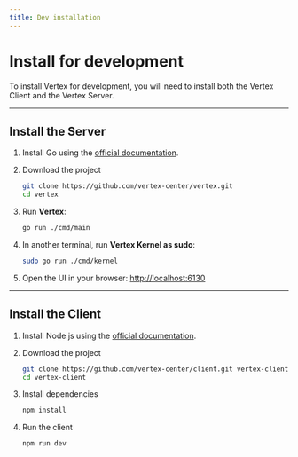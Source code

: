 ```yaml
---
title: Dev installation
---
```


# Install for development

To install Vertex for development, you will need to install both the Vertex Client and the Vertex Server.

---

## Install the Server

1. Install Go using the [official documentation](https://go.dev/doc/install).

2. Download the project
    ```bash
    git clone https://github.com/vertex-center/vertex.git
    cd vertex
    ```

3. Run **Vertex**:
    ```bash
    go run ./cmd/main
    ```

4. In another terminal, run **Vertex Kernel as sudo**:
    ```bash
    sudo go run ./cmd/kernel
    ```

5. Open the UI in your browser: [http://localhost:6130](http://localhost:6130)

---

## Install the Client

1. Install Node.js using the [official documentation](https://nodejs.org/en/download/).

2. Download the project
    ```bash
    git clone https://github.com/vertex-center/client.git vertex-client
    cd vertex-client
    ```

3. Install dependencies
    ```bash
    npm install
    ```

4. Run the client
    ```bash
    npm run dev
    ```
